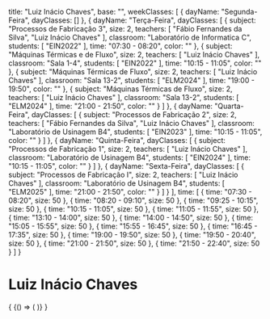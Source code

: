  title: "Luiz Inácio Chaves",
  base: "",
  weekClasses: [
    {
      dayName: "Segunda-Feira",
      dayClasses: []
    },
    {
      dayName: "Terça-Feira",
      dayClasses: [
        {
          subject: "Processos de Fabricação 3",
          size: 2,
          teachers: [
            "Fábio Fernandes da Silva",
            "Luiz Inácio Chaves"
          ],
          classroom: "Laboratório de Informatica C",
          students: [
            "EIN2022"
          ],
          time: "07:30 - 08:20",
          color: ""
        },
        {
          subject: "Máquinas Térmicas e de Fluxo",
          size: 2,
          teachers: [
            "Luiz Inácio Chaves"
          ],
          classroom: "Sala 1-4",
          students: [
            "EIN2022"
          ],
          time: "10:15 - 11:05",
          color: ""
        },
        {
          subject: "Máquinas Térmicas de Fluxo",
          size: 2,
          teachers: [
            "Luiz Inácio Chaves"
          ],
          classroom: "Sala 13-2",
          students: [
            "ELM2024"
          ],
          time: "19:00 - 19:50",
          color: ""
        },
        {
          subject: "Máquinas Térmicas de Fluxo",
          size: 2,
          teachers: [
            "Luiz Inácio Chaves"
          ],
          classroom: "Sala 13-2",
          students: [
            "ELM2024"
          ],
          time: "21:00 - 21:50",
          color: ""
        }
      ]
    },
    {
      dayName: "Quarta-Feira",
      dayClasses: [
        {
          subject: "Processos de Fabricação 2",
          size: 2,
          teachers: [
            "Fábio Fernandes da Silva",
            "Luiz Inácio Chaves"
          ],
          classroom: "Laboratório de Usinagem B4",
          students: [
            "EIN2023"
          ],
          time: "10:15 - 11:05",
          color: ""
        }
      ]
    },
    {
      dayName: "Quinta-Feira",
      dayClasses: [
        {
          subject: "Processos de Fabricação 1",
          size: 2,
          teachers: [
            "Luiz Inácio Chaves"
          ],
          classroom: "Laboratório de Usinagem B4",
          students: [
            "EIN2024"
          ],
          time: "10:15 - 11:05",
          color: ""
        }
      ]
    },
    {
      dayName: "Sexta-Feira",
      dayClasses: [
        {
          subject: "Processos de Fabricação I",
          size: 2,
          teachers: [
            "Luiz Inácio Chaves"
          ],
          classroom: "Laboratório de Usinagem B4",
          students: [
            "ELM2025"
          ],
          time: "21:00 - 21:50",
          color: ""
        }
      ]
    }
  ],
  time: [
    {
      time: "07:30 - 08:20",
      size: 50
    },
    {
      time: "08:20 - 09:10",
      size: 50
    },
    {
      time: "09:25 - 10:15",
      size: 50
    },
    {
      time: "10:15 - 11:05",
      size: 50
    },
    {
      time: "11:05 - 11:55",
      size: 50
    },
    {
      time: "13:10 - 14:00",
      size: 50
    },
    {
      time: "14:00 - 14:50",
      size: 50
    },
    {
      time: "15:05 - 15:55",
      size: 50
    },
    {
      time: "15:55 - 16:45",
      size: 50
    },
    {
      time: "16:45 - 17:35",
      size: 50
    },
    {
      time: "19:00 - 19:50",
      size: 50
    },
    {
      time: "19:50 - 20:40",
      size: 50
    },
    {
      time: "21:00 - 21:50",
      size: 50
    },
    {
      time: "21:50 - 22:40",
      size: 50
    }
  ]
}

# Luiz Inácio Chaves

<div>
  {
    <BrowserOnly>
      {() => (
        <Grid
          title={data.title}
          weekClasses={data.weekClasses}
          time={data.time}
        />
      )}
    </BrowserOnly>
  }
</div>
